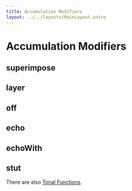 ```yaml
---
title: Accumulation Modifiers
layout: ../../layouts/MainLayout.astro
---
```



# Accumulation Modifiers

## superimpose

<JsDoc client:idle name="Pattern.superimpose" h={0} />

## layer

<JsDoc client:idle name="Pattern.layer" h={0} />

## off

<JsDoc client:idle name="Pattern.off" h={0} />

## echo

<JsDoc client:idle name="Pattern.echo" h={0} />

## echoWith

<JsDoc client:idle name="echoWith" h={0} />

## stut

<JsDoc client:idle name="stut" h={0} />

There are also [Tonal Functions](/learn/tonal).
